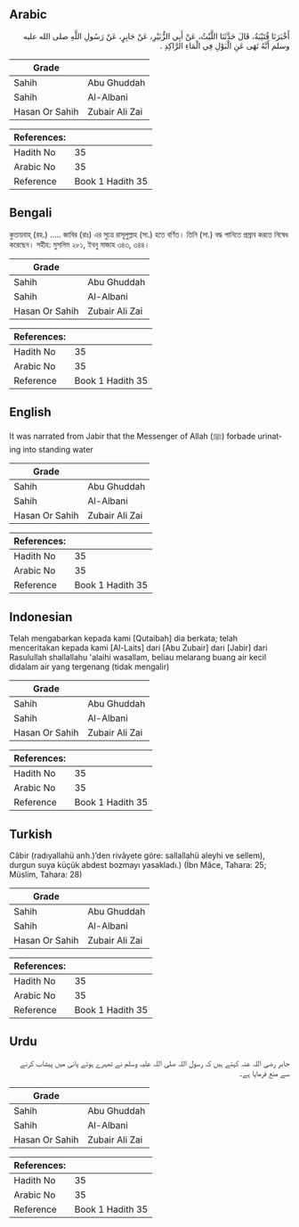 ## Arabic


<div dir="rtl" lang="ar" style={{fontSize:'larger',backgroundColor:'#f8f9fa',padding:20}}>
أَخْبَرَنَا قُتَيْبَةُ، قَالَ حَدَّثَنَا اللَّيْثُ، عَنْ أَبِي الزُّبَيْرِ، عَنْ جَابِرٍ، عَنْ رَسُولِ اللَّهِ صلى الله عليه وسلم أَنَّهُ نَهَى عَنِ الْبَوْلِ فِي الْمَاءِ الرَّاكِدِ ‏.‏
</div>
<div style={{backgroundColor:'#f8f9fa',padding:20, marginBottom: 10}}><table> <thead> <tr> <th>Grade</th> <th></th> </tr> </thead> <tbody> <tr><td>Sahih</td><td>Abu Ghuddah</td></tr><tr><td>Sahih</td><td>Al-Albani</td></tr><tr><td>Hasan Or Sahih</td><td>Zubair Ali Zai</td></tr></tbody></table><table> <thead> <tr> <th>References:</th> <th></th> </tr> </thead> <tbody><tr><td>Hadith No</td><td>35</td></tr><tr><td>Arabic No</td><td>35</td></tr><tr><td>Reference</td><td>Book 1 Hadith 35</td></tr></tbody></table></div>

## Bengali


<div dir="ltr" lang="bn" style={{fontSize:'larger',backgroundColor:'#f8f9fa',padding:20}}>
কুতায়বাহ্ (রহ.) ..... জাবির (রাঃ) এর সুত্রে রাসূলুল্লাহ (সা.) হতে বর্ণিত। তিনি (সা.) বদ্ধ পানিতে প্রস্রাব করতে নিষেধ করেছেন। সহীহ: মুসলিম ২৮১, ইবনু মাজাহ ৩৪৩, ৩৪৪।
</div>
<div style={{backgroundColor:'#f8f9fa',padding:20, marginBottom: 10}}><table> <thead> <tr> <th>Grade</th> <th></th> </tr> </thead> <tbody> <tr><td>Sahih</td><td>Abu Ghuddah</td></tr><tr><td>Sahih</td><td>Al-Albani</td></tr><tr><td>Hasan Or Sahih</td><td>Zubair Ali Zai</td></tr></tbody></table><table> <thead> <tr> <th>References:</th> <th></th> </tr> </thead> <tbody><tr><td>Hadith No</td><td>35</td></tr><tr><td>Arabic No</td><td>35</td></tr><tr><td>Reference</td><td>Book 1 Hadith 35</td></tr></tbody></table></div>

## English


<div dir="ltr" lang="en" style={{fontSize:'larger',backgroundColor:'#f8f9fa',padding:20}}>
It was narrated from Jabir that the Messenger of Allah (ﷺ) forbade urinating into standing water
</div>
<div style={{backgroundColor:'#f8f9fa',padding:20, marginBottom: 10}}><table> <thead> <tr> <th>Grade</th> <th></th> </tr> </thead> <tbody> <tr><td>Sahih</td><td>Abu Ghuddah</td></tr><tr><td>Sahih</td><td>Al-Albani</td></tr><tr><td>Hasan Or Sahih</td><td>Zubair Ali Zai</td></tr></tbody></table><table> <thead> <tr> <th>References:</th> <th></th> </tr> </thead> <tbody><tr><td>Hadith No</td><td>35</td></tr><tr><td>Arabic No</td><td>35</td></tr><tr><td>Reference</td><td>Book 1 Hadith 35</td></tr></tbody></table></div>

## Indonesian


<div dir="ltr" lang="id" style={{fontSize:'larger',backgroundColor:'#f8f9fa',padding:20}}>
Telah mengabarkan kepada kami [Qutaibah] dia berkata; telah menceritakan kepada kami [Al-Laits] dari [Abu Zubair] dari [Jabir] dari Rasulullah shallallahu 'alaihi wasallam, beliau melarang buang air kecil didalam air yang tergenang (tidak mengalir)
</div>
<div style={{backgroundColor:'#f8f9fa',padding:20, marginBottom: 10}}><table> <thead> <tr> <th>Grade</th> <th></th> </tr> </thead> <tbody> <tr><td>Sahih</td><td>Abu Ghuddah</td></tr><tr><td>Sahih</td><td>Al-Albani</td></tr><tr><td>Hasan Or Sahih</td><td>Zubair Ali Zai</td></tr></tbody></table><table> <thead> <tr> <th>References:</th> <th></th> </tr> </thead> <tbody><tr><td>Hadith No</td><td>35</td></tr><tr><td>Arabic No</td><td>35</td></tr><tr><td>Reference</td><td>Book 1 Hadith 35</td></tr></tbody></table></div>

## Turkish


<div dir="ltr" lang="tr" style={{fontSize:'larger',backgroundColor:'#f8f9fa',padding:20}}>
Câbir (radıyallahü anh.)’den rivâyete göre: sallallahü aleyhi ve sellem), durgun suya küçük abdest bozmayı yasakladı.) (İbn Mâce, Tahara: 25; Müslim, Tahara: 28)
</div>
<div style={{backgroundColor:'#f8f9fa',padding:20, marginBottom: 10}}><table> <thead> <tr> <th>Grade</th> <th></th> </tr> </thead> <tbody> <tr><td>Sahih</td><td>Abu Ghuddah</td></tr><tr><td>Sahih</td><td>Al-Albani</td></tr><tr><td>Hasan Or Sahih</td><td>Zubair Ali Zai</td></tr></tbody></table><table> <thead> <tr> <th>References:</th> <th></th> </tr> </thead> <tbody><tr><td>Hadith No</td><td>35</td></tr><tr><td>Arabic No</td><td>35</td></tr><tr><td>Reference</td><td>Book 1 Hadith 35</td></tr></tbody></table></div>

## Urdu


<div dir="rtl" lang="ur" style={{fontSize:'larger',backgroundColor:'#f8f9fa',padding:20}}>
جابر رضی اللہ عنہ کہتے ہیں کہ رسول اللہ صلی اللہ علیہ وسلم نے ٹھہرے ہوئے پانی میں پیشاب کرنے سے منع فرمایا ہے۔
</div>
<div style={{backgroundColor:'#f8f9fa',padding:20, marginBottom: 10}}><table> <thead> <tr> <th>Grade</th> <th></th> </tr> </thead> <tbody> <tr><td>Sahih</td><td>Abu Ghuddah</td></tr><tr><td>Sahih</td><td>Al-Albani</td></tr><tr><td>Hasan Or Sahih</td><td>Zubair Ali Zai</td></tr></tbody></table><table> <thead> <tr> <th>References:</th> <th></th> </tr> </thead> <tbody><tr><td>Hadith No</td><td>35</td></tr><tr><td>Arabic No</td><td>35</td></tr><tr><td>Reference</td><td>Book 1 Hadith 35</td></tr></tbody></table></div>